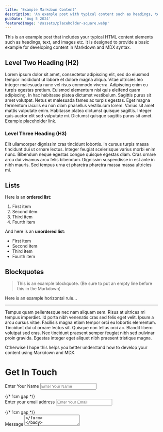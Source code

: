 ```yaml
---
title: 'Example Markdown Content'
description: 'An example post with typical content such as headings, text, and images etc.'
pubDate: 'Aug 5 2024'
featuredImage: '@assets/placeholder-square.webp'
---
```


This is an example post that includes your typical HTML content elements such as headings, text, and images etc. It is designed to provide a basic example for developing content in Markdown and MDX syntax.



## Level Two Heading (H2)

Lorem ipsum dolor sit amet, consectetur adipiscing elit, sed do eiusmod tempor incididunt ut labore et dolore magna aliqua. Vitae ultricies leo integer malesuada nunc vel risus commodo viverra. Adipiscing enim eu turpis egestas pretium. Euismod elementum nisi quis eleifend quam adipiscing. In hac habitasse platea dictumst vestibulum. Sagittis purus sit amet volutpat. Netus et malesuada fames ac turpis egestas. Eget magna fermentum iaculis eu non diam phasellus vestibulum lorem. Varius sit amet mattis vulputate enim. Habitasse platea dictumst quisque sagittis. Integer quis auctor elit sed vulputate mi. Dictumst quisque sagittis purus sit amet. [Example placeholder link](#).


### Level Three Heading (H3)

Elit ullamcorper dignissim cras tincidunt lobortis. In cursus turpis massa tincidunt dui ut ornare lectus. Integer feugiat scelerisque varius morbi enim nunc. Bibendum neque egestas congue quisque egestas diam. Cras ornare arcu dui vivamus arcu felis bibendum. Dignissim suspendisse in est ante in nibh mauris. Sed tempus urna et pharetra pharetra massa massa ultricies mi.


## Lists

Here is an **ordered list**:

1. First item
2. Second item
3. Third item
4. Fourth item

And here is an **unordered list**:

+ First item
+ Second item
+ Third item
+ Fourth item

## Blockquotes

> This is an example blockquote. (Be sure to put an empty line before this in the Markdown)

Here is an example horizontal rule...

---


Tempus quam pellentesque nec nam aliquam sem. Risus at ultrices mi tempus imperdiet. Id porta nibh venenatis cras sed felis eget velit. Ipsum a arcu cursus vitae. Facilisis magna etiam tempor orci eu lobortis elementum. Tincidunt dui ut ornare lectus sit. Quisque non tellus orci ac. Blandit libero volutpat sed cras. Nec tincidunt praesent semper feugiat nibh sed pulvinar proin gravida. Egestas integer eget aliquet nibh praesent tristique magna.

Otherwise I hope this helps you better understand how to develop your content using Markdown and MDX.






# Get In Touch

<form>
  <label for="name" style={{ display: 'block', marginBottom: '8px', fontSize: '16px', fontWeight: 'bold' }}>Enter Your Name</label>
  <input 
    id="name" 
    type="text" 
    placeholder="Enter Your Name" 
    style={{
      width: '100%', 
      padding: '10px', 
      fontSize: '16px', 
      backgroundColor: '#f1f1f1',  // Fixed background color hex code
      border: '1px solid #ccc', 
      borderRadius: '4px', 
      color: '#333'
    }} 
  />
</form>

<div style={{ marginBottom: '1cm' }}></div> {/* 1cm gap */}

<form>
  <label for="email" style={{ display: 'block', marginBottom: '8px', fontSize: '16px', fontWeight: 'bold' }}>Enter your email address</label>
  <input 
    id="email" 
    type="email" 
    placeholder="Enter Your Email" 
    style={{
      width: '100%', 
      padding: '10px', 
      fontSize: '16px', 
      backgroundColor: '#f1f1f1',  // Fixed background color hex code
      border: '1px solid #ccc', 
      borderRadius: '4px', 
      color: '#333'
    }} 
  />
</form>

<div style={{ marginBottom: '1cm' }}></div> {/* 1cm gap */}

<form>
  <label htmlFor="message" style={{ display: 'block', marginBottom: '15px', fontSize: '16px', fontWeight: 'bold' }}>Message</label>
  <textarea 
    id="message" 
    placeholder="Message" 
    style={{
      width: '100%', 
      height: '3.5cm',  // Set the height to 3.5 cm
      padding: '10px', 
      fontSize: '16px', 
      backgroundColor: '#f1f1f1',  // Fixed background color hex code
      border: '1px solid #ccc', 
      borderRadius: '4px', 
      color: '#333',
      boxSizing: 'border-box',  // Ensure padding is included in the height
      resize: 'none',  // Disable resizing of the textarea
      overflow: 'auto',  // Ensure overflow handling
      lineHeight: '1.2',  // Control the line height to prevent excessive spacing
    }} 
  />
</form>

